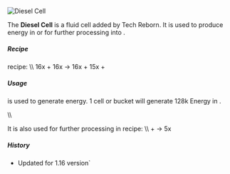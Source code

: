 ![Diesel Cell](/mods/techreborn/diesel_cell.png)


The **Diesel Cell** is a fluid cell added
by Tech Reborn. It is used to produce energy in
<Mcitem id="techreborn:diesel_generator"/> or for
further processing into
<Mcitem id="techreborn:nitrodiesel_cell"/>.

##### Recipe

<Mcitem id="techreborn:distillation_tower"/> recipe:
\\\\ 16x<Mcitem id="techreborn:oil_cell"/> +
16x<Mcitem id="techreborn:empty_cell"/> -\>
16x<Mcitem id="techreborn:diesel_cell"/> +
15x<Mcitem id="techreborn:sulfuric_acid_cell"/> +
<Mcitem id="techreborn:glyceryl_cell"/>

##### Usage

<Mcitem id="techreborn:diesel_cell"/> is used to
generate energy. 1 cell or bucket will generate 128k Energy in
<Mcitem id="techreborn:diesel_generator"/>.

\\\\

It is also used for further processing in
<Mcitem id="techreborn:chemical_reactor"/> recipe:
\\\\ <Mcitem id="techreborn:diesel_cell"/> +
<Mcitem id="techreborn:glyceryl_cell"/> -\>
5x<Mcitem id="techreborn:nitrodiesel_cell"/>

##### History

* Updated for 1.16 version`
